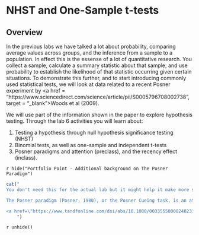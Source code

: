 # NHST and One-Sample t-tests

## Overview

In the previous labs we have talked a lot about probability, comparing average values across groups, and the inference from a sample to a population. In effect this is the essense of a lot of quantitative research. You  collect a sample, calculate a summary statistic about that sample, and use probability to establish the likelihood of that statistic occurring given certain situations. To demonstrate this further, and to start introducing commonly used statistical tests, we will look at data related to a recent Posner experiment by <a href = "https://www.sciencedirect.com/science/article/pii/S0005796708002738", target = "_blank">Woods et al (2009)</a>.

We will use part of the information shown in the paper to explore hypothesis testing. Through the lab 6 activities you will learn about:

1. Testing a hypothesis through null hypothesis significance testing (NHST)
2. Binomial tests, as well as one-sample and independent t-tests
3. Posner paradigms and attention (preclass), and the recency effect (inclass).

`r hide("Portfolio Point - Additional background on The Posner Paradigm")`
```r
cat("
You don't need this for the actual lab but it might help it make more sense. 

The Posner paradigm (Posner, 1980), or the Posner Cueing task, is an attentional shift task, often used in a variety of fields to test spatial attention and how this is impacted by disorders or injury. It works by having participants look at a fixation cross in the center of a screen. To either side is an empty box. After a short delay, a cue (e.g. an arrow, an asterisk, or some other attention grabbing image) appears in one of the boxes (e.g. the box to the left of the fixation). This stays on screen for a few hundred milliseconds and is then replaced by a second image called the target (e.g. a different shape or image). Participants then have to respond left or right depending on which side of the fixation the target appeared. The DV is the time taken to respond to the target appearing. The key thing is that most of the time the target will appear on the same side as the cue - the cue facilitates the target - and so participants will be quicker to respond. These are called valid trials. However on some occasions the target will appear on the other side from the cue - e.g. the cue is on the left but the target appears on the right - and these are called invalid trials; participants will be slower to respond here as the cue misleads the participant. From that you should be starting to get an idea of how a Posner paradigm can help to measure attention and how it can help determine if people have issues in shifting attention (particularly from the invalid trials).

<a href=\"https://www.tandfonline.com/doi/abs/10.1080/00335558008248231\", target = \"_blank\">Posner, M. (1980) Orienting of attention. Quarterly Journal of Experimental Psychology, 32(1), 3-25</a>
    ")
```
`r unhide()`
